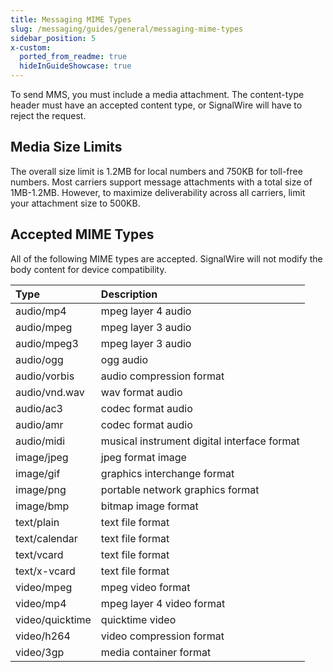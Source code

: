 ```yaml
---
title: Messaging MIME Types
slug: /messaging/guides/general/messaging-mime-types
sidebar_position: 5
x-custom:
  ported_from_readme: true
  hideInGuideShowcase: true
---
```



To send MMS, you must include a media attachment. The content-type header must have an accepted content type, or SignalWire will have to reject the request. 

Media Size Limits
-----------------

The overall size limit is 1.2MB for local numbers and 750KB for toll-free numbers. Most carriers support message attachments with a total size of 1MB-1.2MB. However, to maximize deliverability across all carriers, limit your attachment size to 500KB. 

Accepted MIME Types
-------------------

All of the following MIME types are accepted. SignalWire will not modify the body content for device compatibility. 

| Type            | Description                                 |
| :-------------- | :------------------------------------------ |
| audio/mp4       | mpeg layer 4 audio                          |
| audio/mpeg      | mpeg layer 3 audio                          |
| audio/mpeg3     | mpeg layer 3 audio                          |
| audio/ogg       | ogg audio                                   |
| audio/vorbis    | audio compression format                    |
| audio/vnd.wav   | wav format audio                            |
| audio/ac3       | codec format audio                          |
| audio/amr       | codec format audio                          |
| audio/midi      | musical instrument digital interface format |
| image/jpeg      | jpeg format image                           |
| image/gif       | graphics interchange format                 |
| image/png       | portable network graphics format            |
| image/bmp       | bitmap image format                         |
| text/plain      | text file format                            |
| text/calendar   | text file format                            |
| text/vcard      | text file format                            |
| text/x-vcard    | text file format                            |
| video/mpeg      | mpeg video format                           |
| video/mp4       | mpeg layer 4 video format                   |
| video/quicktime | quicktime video                             |
| video/h264      | video compression format                    |
| video/3gp       | media container format                      |

